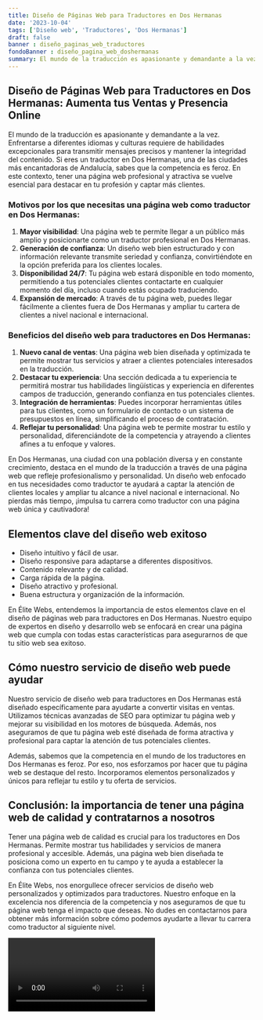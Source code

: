 ```yaml
---
title: Diseño de Páginas Web para Traductores en Dos Hermanas
date: '2023-10-04'
tags: ['Diseño web', 'Traductores', 'Dos Hermanas']
draft: false
banner : diseño_paginas_web_traductores
fondoBanner : diseño_pagina_web_doshermanas
summary: El mundo de la traducción es apasionante y demandante a la vez. Enfrentarse a diferentes idiomas y culturas requiere de habilidades excepcionales para transmitir mensajes precisos y mantener la integridad del contenido. Si eres un traductor en Dos Hermanas, una de las ciudades más encantadoras de Andalucía, sabes que la competencia es feroz. En este contexto, tener una página web profesional y atractiva se vuelve esencial para destacar en tu profesión y captar más clientes.
---
```


## Diseño de Páginas Web para Traductores en Dos Hermanas: Aumenta tus Ventas y Presencia Online

El mundo de la traducción es apasionante y demandante a la vez. Enfrentarse a diferentes idiomas y culturas requiere de habilidades excepcionales para transmitir mensajes precisos y mantener la integridad del contenido. Si eres un traductor en Dos Hermanas, una de las ciudades más encantadoras de Andalucía, sabes que la competencia es feroz. En este contexto, tener una página web profesional y atractiva se vuelve esencial para destacar en tu profesión y captar más clientes.

### Motivos por los que necesitas una página web como traductor en Dos Hermanas:

1. **Mayor visibilidad**: Una página web te permite llegar a un público más amplio y posicionarte como un traductor profesional en Dos Hermanas.
2. **Generación de confianza**: Un diseño web bien estructurado y con información relevante transmite seriedad y confianza, convirtiéndote en la opción preferida para los clientes locales.
3. **Disponibilidad 24/7**:  Tu página web estará disponible en todo momento, permitiendo a tus potenciales clientes contactarte en cualquier momento del día, incluso cuando estás ocupado traduciendo.
4. **Expansión de mercado**: A través de tu página web, puedes llegar fácilmente a clientes fuera de Dos Hermanas y ampliar tu cartera de clientes a nivel nacional e internacional.

### Beneficios del diseño web para traductores en Dos Hermanas:

1. **Nuevo canal de ventas**: Una página web bien diseñada y optimizada te permite mostrar tus servicios y atraer a clientes potenciales interesados en la traducción.
2. **Destacar tu experiencia**: Una sección dedicada a tu experiencia te permitirá mostrar tus habilidades lingüísticas y experiencia en diferentes campos de traducción, generando confianza en tus potenciales clientes.
3. **Integración de herramientas**: Puedes incorporar herramientas útiles para tus clientes, como un formulario de contacto o un sistema de presupuestos en línea, simplificando el proceso de contratación.
4. **Reflejar tu personalidad**: Una página web te permite mostrar tu estilo y personalidad, diferenciándote de la competencia y atrayendo a clientes afines a tu enfoque y valores.

En Dos Hermanas, una ciudad con una población diversa y en constante crecimiento, destaca en el mundo de la traducción a través de una página web que refleje profesionalismo y personalidad. Un diseño web enfocado en tus necesidades como traductor te ayudará a captar la atención de clientes locales y ampliar tu alcance a nivel nacional e internacional. No pierdas más tiempo, ¡impulsa tu carrera como traductor con una página web única y cautivadora!

<GifSeo />

<Cta />

## Elementos clave del diseño web exitoso

- Diseño intuitivo y fácil de usar.
- Diseño responsive para adaptarse a diferentes dispositivos.
- Contenido relevante y de calidad.
- Carga rápida de la página.
- Diseño atractivo y profesional.
- Buena estructura y organización de la información.

En Élite Webs, entendemos la importancia de estos elementos clave en el diseño de páginas web para traductores en Dos Hermanas. Nuestro equipo de expertos en diseño y desarrollo web se enfocará en crear una página web que cumpla con todas estas características para asegurarnos de que tu sitio web sea exitoso.

## Cómo nuestro servicio de diseño web puede ayudar

Nuestro servicio de diseño web para traductores en Dos Hermanas está diseñado específicamente para ayudarte a convertir visitas en ventas. Utilizamos técnicas avanzadas de SEO para optimizar tu página web y mejorar su visibilidad en los motores de búsqueda. Además, nos aseguramos de que tu página web esté diseñada de forma atractiva y profesional para captar la atención de tus potenciales clientes.

Además, sabemos que la competencia en el mundo de los traductores en Dos Hermanas es feroz. Por eso, nos esforzamos por hacer que tu página web se destaque del resto. Incorporamos elementos personalizados y únicos para reflejar tu estilo y tu oferta de servicios.

## Conclusión: la importancia de tener una página web de calidad y contratarnos a nosotros

Tener una página web de calidad es crucial para los traductores en Dos Hermanas. Permite mostrar tus habilidades y servicios de manera profesional y accesible. Además, una página web bien diseñada te posiciona como un experto en tu campo y te ayuda a establecer la confianza con tus potenciales clientes.

En Élite Webs, nos enorgullece ofrecer servicios de diseño web personalizados y optimizados para traductores. Nuestro enfoque en la excelencia nos diferencia de la competencia y nos aseguramos de que tu página web tenga el impacto que deseas. No dudes en contactarnos para obtener más información sobre cómo podemos ayudarte a llevar tu carrera como traductor al siguiente nivel.

<Video />

<CtaBot job='Traductores' city='Dos Hermanas'/>

<Gmaps query='Dos Hermanas+españa+maps' />